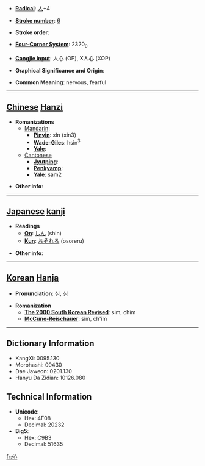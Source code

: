 * '''[[Wiktionary:Chinese radical index| Radical]]''': [[Wiktionary:Chinese radical index 人|人]]+4

* '''[[Wiktionary:Chinese total strokes index|Stroke number]]''': [[Wiktionary:Chinese total strokes index 6|6]]

* '''Stroke order''': 

* '''[[Wiktionary:Chinese four corner index|Four-Corner System]]''': 2320<sub>0</sub>

* '''[[Wiktionary:Chinese Cangjie index|Cangjie input]]''': 人心 (OP), X人心 (XOP)

* '''Graphical Significance and Origin''': 

* '''Common Meaning''': nervous, fearful

----

== [[Chinese]] [[Hanzi]] ==

* '''Romanizations'''
** [[Mandarin]]:
*** '''[[Pinyin]]''': xǐn (xin3)
*** '''[[Wade-Giles]]''': hsin<sup>3</sup>
*** '''[[Yale]]''': 
**[[Cantonese]]
***'''[[Jyutping]]''':
***'''[[Penkyamp]]''': 
***'''[[Yale]]''': sam2

* '''Other info''': 

----

== [[Japanese]] [[kanji]] ==

* '''Readings'''
** '''[[On]]''': [[しん]] (shin)
** '''[[Kun]]''': [[おそれる]] (osoreru)

* '''Other info''':  

----

== [[Korean]] [[Hanja]] ==

* '''Pronunciation''': 심, 침

* '''Romanization'''
** '''[[The 2000 South Korean Revised Romanization|The 2000 South Korean Revised]]''': sim, chim
** '''[[McCune-Reischauer]]''': sim, ch'im

----

== Dictionary Information ==

* KangXi: 0095.130
* Morohashi: 00430
* Dae Jaweon: 0201.130
* Hanyu Da Zidian: 10126.080

== Technical Information ==

* '''Unicode''':
** Hex: 4F08
** Decimal: 20232
* '''Big5''':
** Hex: C9B3
** Decimal: 51635

[[fr:伈]]